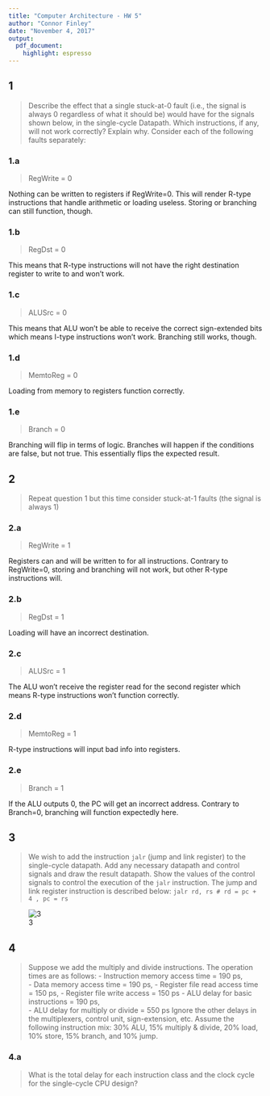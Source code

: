 ```yaml
---
title: "Computer Architecture - HW 5"
author: "Connor Finley"
date: "November 4, 2017"
output: 
  pdf_document: 
    highlight: espresso
---
```


## 1

> Describe the effect that a single stuck-at-0 fault (i.e., the signal is always 0 regardless of what it should be) would have for the signals shown below, in the single-cycle Datapath. Which instructions, if any, will not work correctly? Explain why.
Consider each of the following faults separately:

### 1.a

> RegWrite = 0

Nothing can be written to registers if RegWrite=0. This will render R-type instructions that handle arithmetic or loading useless. Storing or branching can still function, though.

### 1.b

> RegDst = 0

This means that R-type instructions will not have the right destination register to write to and won't work.

### 1.c

> ALUSrc = 0

This means that ALU won't be able to receive the correct sign-extended bits which means I-type instructions won't work. Branching still works, though.

### 1.d

> MemtoReg = 0

Loading from memory to registers function correctly.

### 1.e

> Branch = 0

Branching will flip in terms of logic. Branches will happen if the conditions are false, but not true. This essentially flips the expected result.


## 2

> Repeat question 1 but this time consider stuck-at-1 faults (the signal is always 1)

### 2.a

> RegWrite = 1

Registers can and will be written to for all instructions. Contrary to RegWrite=0, storing and branching will not work, but other R-type instructions will.

### 2.b

> RegDst = 1

Loading will have an incorrect destination.

### 2.c

> ALUSrc = 1

The ALU won't receive the register read for the second register which means R-type instructions won't function correctly.

### 2.d

> MemtoReg = 1

R-type instructions will input bad info into registers.

### 2.e

> Branch = 1

If the ALU outputs 0, the PC will get an incorrect address. Contrary to Branch=0, branching will function expectedly here.

## 3

> We wish to add the instruction `jalr` (jump and link register) to the single-cycle datapath. Add any necessary datapath and control signals and draw the result datapath. Show the values of the control signals to control the execution of the `jalr` instruction. 
The jump and link register instruction is described below:
`jalr rd, rs # rd = pc + 4 , pc = rs`

![3](https://i.imgur.com/hVv4QtM.png)


## 4

> Suppose we add the multiply and divide instructions. The operation times are as follows:
- Instruction memory access time = 190 ps,      
- Data memory access time = 190 ps,
- Register file read access time = 150 ps, 
- Register file write access = 150 ps
- ALU delay for basic instructions = 190 ps,      
- ALU delay for multiply or divide = 550 ps
Ignore the other delays in the multiplexers, control unit, sign-extension, etc.
Assume the following instruction mix: 30% ALU, 15% multiply & divide, 20% load, 10% store, 15% branch, and 10% jump.

### 4.a

> What is the total delay for each instruction class and the clock cycle for the single-cycle CPU design?

